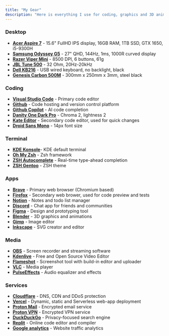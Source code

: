 ```yaml
---
title: "My Gear"
description: "Here is everything I use for coding, graphics and 3D animation and many other things."
---
```


### Desktop

- <u>**Acer Aspire 7**</u> - 15.6" FullHD IPS display, 16GB RAM, 1TB SSD, GTX 1650, i5-9300H
- <u>**Samsung Odyssey G5**</u> - 27" QHD, 144Hz, 1ms, 1000R curved display
- <u>**Razer Viper Mini**</u> - 8500 DPI, 6 buttons, 61g
- <u>**JBL Tune 500**</u> - 32 Ohm, 20Hz-20kHz
- <u>**Dell KB216**</u> - USB wired keyboard, no backlight, black
- <u>**Genesis Carbon 500M**</u> - 300mm x 250mm x 3mm, steel black

### Coding

- **[Visual Studio Code](https://code.visualstudio.com/)** - Primary code editor
- **[Github](https://github.com)** - Code hosting and version control platform
- **[Github Copilot](https://copilot.github.com/)** - AI code completion
- **[Danity One Dark Pro](https://marketplace.visualstudio.com/items?itemName=alexanderte.dainty-one-dark-pro-vscode)** - Chroma 2, lightness 2
- **[Kate Editor](https://kate-editor.org/)** - Secondary code editor, used for quick changes
- **[Droid Sans Mono](https://fonts.adobe.com/fonts/droid-sans-mono)** - 14px font size

### Terminal

- **[KDE Konsole](https://konsole.kde.org/)**- KDE default terminal
- **[Oh My Zsh](https://ohmyz.sh/)** - Zsh framework
- **[ZSH Autocomplete](https://github.com/marlonrichert/zsh-autocomplete)** - Real-time type-ahead completion
- **[ZSH Gentoo](https://github.com/ohmyzsh/ohmyzsh/blob/master/themes/gentoo.zsh-theme)** - ZSH theme

### Apps

- **[Brave](https://brave.com)** - Primary web browser (Chromium based)
- **[Firefox](https://www.mozilla.org/en-US/firefox/new/)** - Secondary web brower, used for code preview and tests
- **[Notion](https://www.notion.so/)** - Notes and todo list manager
- **[Discord](https://discord.com)** - Chat app for friends and communities
- **[Figma](https://www.figma.com/)** - Design and prototyping tool
- **[Blender](https://www.blender.org/)** - 3D graphics and animations
- **[Gimp](https://www.gimp.org/)** - Image editor
- **[Inkscape](https://inkscape.org/)** - SVG creator and editor

### Media

- **[OBS](https://obsproject.com/)** - Screen recorder and streaming software
- **[Kdenlive](https://kdenlive.org/)** - Free and Open Source Video Editor
- **[Flameshot](https://flameshot.org/)** - Screenshot tool with build-in editor and uploader
- **[VLC](https://www.videolan.org/vlc/index.html)** - Media player
- **[PulseEffects](https://github.com/wwmm/easyeffects)** - Audio equalizer and effects

### Services

- **[Cloudflare](https://cloudflare.com)** - DNS, CDN and DDoS protection
- **[Vercel](https://vercel.com)** - Dynamic, static and Serverless web-app deployment
- **[Proton Mail](https://protonmail.com)** - Encrypted email service
- **[Proton VPN](https://protonvpn.com)** - Encrypted VPN service
- **[DuckDuckGo](https://duckduckgo.com)** - Privacy-focused search engine
- **[Replit](https://replit.com)** - Online code editor and compiler
- **[Google analytics](https://analytics.google.com)** - Website traffic analytics
